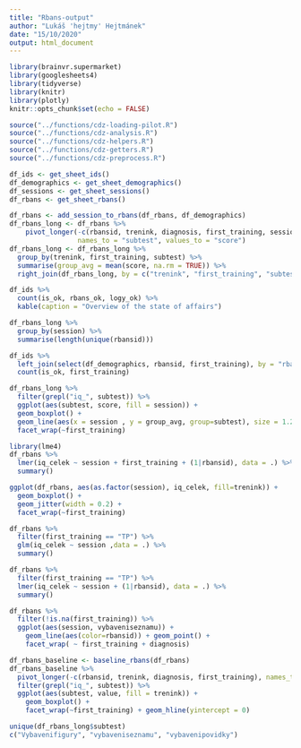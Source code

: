 ```yaml
---
title: "Rbans-output"
author: "Lukáš 'hejtmy' Hejtmánek"
date: "15/10/2020"
output: html_document
---
```


```r
library(brainvr.supermarket)
library(googlesheets4)
library(tidyverse)
library(knitr)
library(plotly)
knitr::opts_chunk$set(echo = FALSE)

source("../functions/cdz-loading-pilot.R")
source("../functions/cdz-analysis.R")
source("../functions/cdz-helpers.R")
source("../functions/cdz-getters.R")
source("../functions/cdz-preprocess.R")
```

```r
df_ids <- get_sheet_ids()
df_demographics <- get_sheet_demographics()
df_sessions <- get_sheet_sessions()
df_rbans <- get_sheet_rbans()
```

```r
df_rbans <- add_session_to_rbans(df_rbans, df_demographics)
df_rbans_long <- df_rbans %>%
    pivot_longer(-c(rbansid, trenink, diagnosis, first_training, session),
                 names_to = "subtest", values_to = "score")
df_rbans_long <- df_rbans_long %>%
  group_by(trenink, first_training, subtest) %>%
  summarise(group_avg = mean(score, na.rm = TRUE)) %>%
  right_join(df_rbans_long, by = c("trenink", "first_training", "subtest"))
```
```r
df_ids %>%
  count(is_ok, rbans_ok, logy_ok) %>%
  kable(caption = "Overview of the state of affairs")

df_rbans_long %>%
  group_by(session) %>%
  summarise(length(unique(rbansid)))

df_ids %>%
  left_join(select(df_demographics, rbansid, first_training), by = "rbansid") %>%
  count(is_ok, first_training)
```

```r
df_rbans_long %>%
  filter(grepl("iq_", subtest)) %>%
  ggplot(aes(subtest, score, fill = session)) +
  geom_boxplot() +
  geom_line(aes(x = session , y = group_avg, group=subtest), size = 1.25) +
  facet_wrap(~first_training)
```

```r
library(lme4)
df_rbans %>%
  lmer(iq_celek ~ session + first_training + (1|rbansid), data = .) %>%
  summary()

ggplot(df_rbans, aes(as.factor(session), iq_celek, fill=trenink)) + 
  geom_boxplot() +
  geom_jitter(width = 0.2) +
  facet_wrap(~first_training)

df_rbans %>%
  filter(first_training == "TP") %>%
  glm(iq_celek ~ session ,data = .) %>%
  summary()

df_rbans %>%
  filter(first_training == "TP") %>%
  lmer(iq_celek ~ session + (1|rbansid), data = .) %>%
  summary()

df_rbans %>%
  filter(!is.na(first_training)) %>%
  ggplot(aes(session, vybaveniseznamu)) +
    geom_line(aes(color=rbansid)) + geom_point() +
    facet_wrap( ~ first_training + diagnosis)

df_rbans_baseline <- baseline_rbans(df_rbans)
df_rbans_baseline %>%
  pivot_longer(-c(rbansid, trenink, diagnosis, first_training), names_to = "subtest") %>%
  filter(grepl("iq_", subtest)) %>%
  ggplot(aes(subtest, value, fill = trenink)) +
    geom_boxplot() +
    facet_wrap(~first_training) + geom_hline(yintercept = 0)

```


```r
unique(df_rbans_long$subtest)
c("Vybavenifigury", "vybaveniseznamu", "vybavenipovidky")
```
